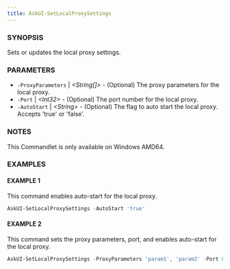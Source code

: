 ```yaml
---
title: AskUI-SetLocalProxySettings
---
```



### SYNOPSIS

Sets or updates the local proxy settings.

### PARAMETERS

- `-ProxyParameters` | _&lt;String[]&gt;_ - (Optional) The proxy parameters for the local proxy. 
- `-Port` | _&lt;Int32&gt;_ - (Optional) The port number for the local proxy. 
- `-AutoStart` | _&lt;String&gt;_ - (Optional) The flag to auto start the local proxy. Accepts 'true' or 'false'.

### NOTES

This Commandlet is only available on Windows AMD64.

### EXAMPLES

#### EXAMPLE 1

This command enables auto-start for the local proxy.

```powershell
AskUI-SetLocalProxySettings -AutoStart 'true'
```
 
#### EXAMPLE 2

This command sets the proxy parameters, port, and enables auto-start for the local proxy.

```powershell
AskUI-SetLocalProxySettings -ProxyParameters 'param1', 'param2' -Port 8080 -AutoStart 'true'
```

